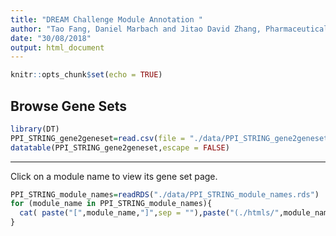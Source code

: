 ```yaml
---
title: "DREAM Challenge Module Annotation "
author: "Tao Fang, Daniel Marbach and Jitao David Zhang, Pharmaceutical Sciences, Pharma Research and Early Development, F. Hoffmann-La Roche Ltd."
date: "30/08/2018"
output: html_document
---
```


```r
knitr::opts_chunk$set(echo = TRUE)
```

## Browse Gene Sets
```r
library(DT)
PPI_STRING_gene2geneset=read.csv(file = "./data/PPI_STRING_gene2geneset.csv",stringsAsFactors = FALSE)
datatable(PPI_STRING_gene2geneset,escape = FALSE)

```


---


Click on a module name to view its gene set page.

```r
PPI_STRING_module_names=readRDS("./data/PPI_STRING_module_names.rds") 
for (module_name in PPI_STRING_module_names){
  cat( paste("[",module_name,"]",sep = ""),paste("(./htmls/",module_name,".html",")                       ",sep = ""), " \n",sep = "")
}
```